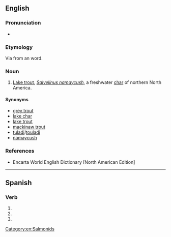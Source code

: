 ==English==

===Pronunciation===
* {{IPA|en|/toʊɡ/}}

===Etymology===
Via {{der|en|fr-CA|-}} from an {{der|en|alg|-}} word.

===Noun===
{{en-noun|s|togue}}

# [[lake trout|Lake trout]], ''[[Salvelinus namaycush]]'', a freshwater [[char]] of northern North America.

====Synonyms====
* [[grey trout]]
* [[lake char]]
* [[lake trout]]
* [[mackinaw trout]]
* [[tuladi]]/[[touladi]]
* [[namaycush]]

===References===
* Encarta World English Dictionary [North American Edition]

[[Category:en:Salmonids]]

----

==Spanish==

===Verb===
{{head|es|verb form}}

# {{es-verb form of|togarse|ending=-ar|mood=subjunctive|tense=present|number=s|person=1}}
# {{es-verb form of|togarse|ending=-ar|mood=subjunctive|tense=present|number=s|person=2|formal=y}}
# {{es-verb form of|togarse|ending=-ar|mood=subjunctive|tense=present|number=s|person=3}}